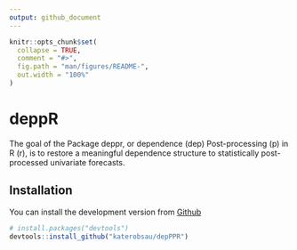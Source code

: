 ```yaml
---
output: github_document
---
```


<!-- README.md is generated from README.Rmd. Please edit that file -->

```r
knitr::opts_chunk$set(
  collapse = TRUE,
  comment = "#>",
  fig.path = "man/figures/README-",
  out.width = "100%"
)
```

# deppR

<!-- badges: start -->
<!-- badges: end -->

The goal of the Package deppr, or dependence (dep) Post-processing (p) in R (r), is to restore a meaningful dependence structure to statistically post-processed univariate forecasts.

## Installation

<!-- You can install the released version of depPPR from [CRAN](https://CRAN.R-project.org) with: -->

<!-- ``` r -->
<!-- install.packages("depPPR") -->
<!-- ``` -->

You can install the development version from 
[Github](https://github.com/katerobsau/depPPR)
<!-- And the development version from [GitHub](https://github.com/) with: -->

``` r
# install.packages("devtools")
devtools::install_github("katerobsau/depPPR")
```
<!-- ## Example -->

<!-- This is a basic example which shows you how to solve a common problem: -->

<!-- ```{r example} -->
<!-- library(depPPR) -->
<!-- ## basic example code -->
<!-- ``` -->

<!-- What is special about using `README.Rmd` instead of just `README.md`? You can include R chunks like so: -->

<!-- ```{r cars} -->
<!-- summary(cars) -->
<!-- ``` -->

<!-- You'll still need to render `README.Rmd` regularly, to keep `README.md` up-to-date. -->

<!-- You can also embed plots, for example: -->

<!-- ```{r pressure, echo = FALSE} -->
<!-- plot(pressure) -->
<!-- ``` -->

<!-- In that case, don't forget to commit and push the resulting figure files, so they display on GitHub! -->
